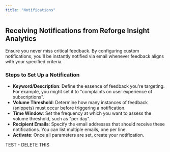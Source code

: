 ```yaml
---
title: "Notifications"
---
```


## Receiving Notifications from Reforge Insight Analytics

Ensure you never miss critical feedback. By configuring custom notifications, you'll be instantly notified via email whenever feedback aligns with your specified criteria.

### **Steps to Set Up a Notification**

- **Keyword/Description**: Define the essence of feedback you're targeting. For example, you might set it to "complaints on user experience of subscriptions".
- **Volume Threshold**: Determine how many instances of feedback (snippets) must occur before triggering a notification.
- **Time Window**: Set the frequency at which you want to assess the volume threshold, such as "per day".
- **Recipient Emails**: Specify the email addresses that should receive these notifications. You can list multiple emails, one per line.
- **Activate**: Once all parameters are set, create your notification.

TEST - DELETE THIS